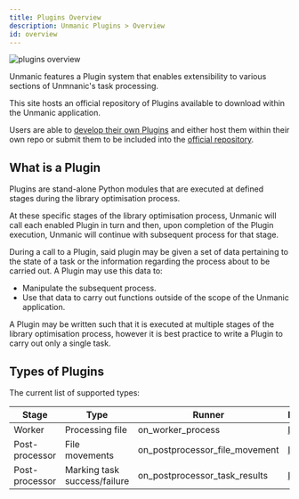 ```yaml
---
title: Plugins Overview
description: Unmanic Plugins > Overview
id: overview
---
```


![plugins overview](/img/unmanic-plugins-overview.gif "plugins overview")


Unmanic features a Plugin system that enables extensibility to various sections of 
Unmnanic's task processing.

This site hosts an official repository of Plugins available to download within the 
Unmanic application.

Users are able to [develop their own Plugins](/docs/plugins/writing_plugins/introduction)
and either host them within their own repo or submit them to be included into the 
[official repository](https://github.com/Unmanic/unmanic-plugins/tree/official).


## What is a Plugin

Plugins are stand-alone Python modules that are executed at defined stages during
the library optimisation process.

At these specific stages of the library optimisation process, Unmanic will call
each enabled Plugin in turn and then, upon completion of the Plugin execution,
Unmanic will continue with subsequent process for that stage.

During a call to a Plugin, said plugin may be given a set of data pertaining to the state 
of a task or the information regarding the process about to be carried out. 
A Plugin may use this data to:

  - Manipulate the subsequent process.
  - Use that data to carry out functions outside of the scope of the Unmanic application.

A Plugin may be written such that it is executed at multiple stages of the library
optimisation process, however it is best practice to write a Plugin to carry out
only a single task.


## Types of Plugins

The current list of supported types:


| Stage             | Type                         | Runner                         | Ducumentation                                                  |
|-------------------|------------------------------|--------------------------------|----------------------------------------------------------------|
| Worker            | Processing file              | on_worker_process              | [LINK](/docs/plugins/writing_plugins/plugin_runner_types#worker---processing-file) |
| Post-processor    | File movements               | on_postprocessor_file_movement | [LINK](/plugins/writing_plugins/runner_on_worker_process)      |
| Post-processor    | Marking task success/failure | on_postprocessor_task_results  | [LINK](/plugins/writing_plugins/runner_on_worker_process)      |





